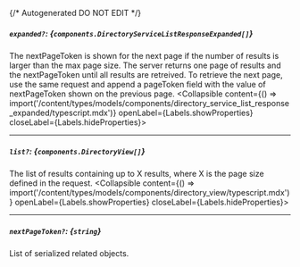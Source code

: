{/* Autogenerated DO NOT EDIT  */}

##### `expanded?`: *{`components.DirectoryServiceListResponseExpanded[]`}*
The nextPageToken is shown for the next page if the number of results is larger than the max page size.
 The server returns one page of results and the nextPageToken until all results are retreived.
 To retrieve the next page, use the same request and append a pageToken field with the value of nextPageToken shown on the previous page.
<Collapsible content={() => import('/content/types/models/components/directory_service_list_response_expanded/typescript.mdx')} openLabel={Labels.showProperties} closeLabel={Labels.hideProperties}>
</Collapsible>

---
##### `list?`: *{`components.DirectoryView[]`}*
The list of results containing up to X results, where X is the page size defined in the request.
<Collapsible content={() => import('/content/types/models/components/directory_view/typescript.mdx')} openLabel={Labels.showProperties} closeLabel={Labels.hideProperties}>
</Collapsible>

---
##### `nextPageToken?`: *{`string`}*
List of serialized related objects.


